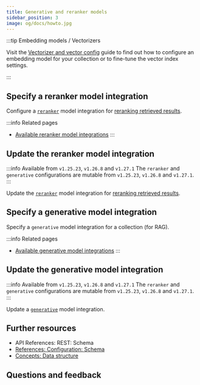 ```yaml
---
title: Generative and reranker models
sidebar_position: 3
image: og/docs/howto.jpg
---
```



:::tip Embedding models / Vectorizers

Visit the [Vectorizer and vector config](./vector-config.mdx) guide to find out how to configure an embedding model for your collection or to fine-tune the vector index settings.

:::

## Specify a reranker model integration

Configure a [`reranker`](../concepts/search/index.md#rerank) model integration for [reranking retrieved results](../search/rerank.md).

:::info Related pages

- [Available reranker model integrations](../model-providers/index.md)
  :::

<Tabs groupId="languages">
  <TabItem value="py" label="Python Client v4">
    <FilteredTextBlock
      text={PyCode}
      startMarker="# START SetReranker"
      endMarker="# END SetReranker"
      language="py"
    />
  </TabItem>

<TabItem value="py3" label="Python Client v3">
  <FilteredTextBlock
    text={PyCodeV3}
    startMarker="# START SetReranker"
    endMarker="# END SetReranker"
    language="pyv3"
  />
</TabItem>

<TabItem value="js" label="JS/TS Client v3">
  <FilteredTextBlock
    text={TSCode}
    startMarker="// START SetReranker"
    endMarker="// END SetReranker"
    language="ts"
  />
</TabItem>

<TabItem value="js2" label="JS/TS Client v2">
  <FilteredTextBlock
    text={TSCodeLegacy}
    startMarker="// START SetReranker"
    endMarker="// END SetReranker"
    language="tsv2"
  />
</TabItem>

  <TabItem value="go" label="Go">
    <FilteredTextBlock
      text={GoCode}
      startMarker="// START SetReranker"
      endMarker="// END SetReranker"
      language="gonew"
    />
  </TabItem>
</Tabs>

## Update the reranker model integration

:::info Available from `v1.25.23`, `v1.26.8` and `v1.27.1`
The `reranker` and `generative` configurations are mutable from `v1.25.23`, `v1.26.8` and `v1.27.1`.
:::

Update the [`reranker`](../concepts/search/index.md#rerank) model integration for [reranking retrieved results](../search/rerank.md).

<Tabs groupId="languages">
  <TabItem value="py" label="Python Client v4">
    <FilteredTextBlock
      text={PyCode}
      startMarker="# START UpdateReranker"
      endMarker="# END UpdateReranker"
      language="py"
    />
  </TabItem>

<TabItem value="py3" label="Python Client v3">
  <FilteredTextBlock
    text={PyCodeV3}
    startMarker="# START UpdateReranker"
    endMarker="# END UpdateReranker"
    language="pyv3"
  />
</TabItem>

<TabItem value="js" label="JS/TS Client v3">
  <FilteredTextBlock
    text={TSCode}
    startMarker="// START UpdateReranker"
    endMarker="// END UpdateReranker"
    language="ts"
  />
</TabItem>

<TabItem value="js2" label="JS/TS Client v2">
  <FilteredTextBlock
    text={TSCodeLegacy}
    startMarker="// START UpdateReranker"
    endMarker="// END UpdateReranker"
    language="tsv2"
  />
</TabItem>

  <TabItem value="go" label="Go">
    <FilteredTextBlock
      text={GoCode}
      startMarker="// START UpdateReranker"
      endMarker="// END UpdateReranker"
      language="gonew"
    />
  </TabItem>
</Tabs>

## Specify a generative model integration

Specify a `generative` model integration for a collection (for RAG).

:::info Related pages

- [Available generative model integrations](../model-providers/index.md)
  :::

<Tabs groupId="languages">
  <TabItem value="py" label="Python Client v4">
    <FilteredTextBlock
      text={PyCode}
      startMarker="# START SetGenerative"
      endMarker="# END SetGenerative"
      language="py"
    />
  </TabItem>

<TabItem value="py3" label="Python Client v3">
  <FilteredTextBlock
    text={PyCodeV3}
    startMarker="# START SetGenerative"
    endMarker="# END SetGenerative"
    language="pyv3"
  />
</TabItem>

<TabItem value="js" label="JS/TS Client v3">
  <FilteredTextBlock
    text={TSCode}
    startMarker="// START SetGenerative"
    endMarker="// END SetGenerative"
    language="ts"
  />
</TabItem>

<TabItem value="js2" label="JS/TS Client v2">
  <FilteredTextBlock
    text={TSCodeLegacy}
    startMarker="// START SetGenerative"
    endMarker="// END SetGenerative"
    language="tsv2"
  />
</TabItem>

<TabItem value="go" label="Go">
  <FilteredTextBlock
    text={GoCode}
    startMarker="// START SetGenerative"
    endMarker="// END SetGenerative"
    language="gonew"
  />
</TabItem>

  <TabItem value="java" label="Java">
    <FilteredTextBlock
      text={JavaCode}
      startMarker="// START SetGenModel"
      endMarker="// END SetGenModel"
      language="java"
    />
  </TabItem>
</Tabs>

## Update the generative model integration

:::info Available from `v1.25.23`, `v1.26.8` and `v1.27.1`
The `reranker` and `generative` configurations are mutable from `v1.25.23`, `v1.26.8` and `v1.27.1`.
:::

Update a [`generative`](../concepts/search/index.md#retrieval-augmented-generation-rag) model integration.

<Tabs groupId="languages">
  <TabItem value="py" label="Python Client v4">
    <FilteredTextBlock
      text={PyCode}
      startMarker="# START UpdateGenerative"
      endMarker="# END UpdateGenerative"
      language="py"
    />
  </TabItem>

<TabItem value="py3" label="Python Client v3">
  <FilteredTextBlock
    text={PyCodeV3}
    startMarker="# START UpdateGenerative"
    endMarker="# END UpdateGenerative"
    language="pyv3"
  />
</TabItem>

<TabItem value="js" label="JS/TS Client v3">
  <FilteredTextBlock
    text={TSCode}
    startMarker="// START UpdateGenerative"
    endMarker="// END UpdateGenerative"
    language="ts"
  />
</TabItem>

<TabItem value="js2" label="JS/TS Client v2">
  <FilteredTextBlock
    text={TSCodeLegacy}
    startMarker="// START UpdateGenerative"
    endMarker="// END UpdateGenerative"
    language="tsv2"
  />
</TabItem>

  <TabItem value="go" label="Go">
    <FilteredTextBlock
      text={GoCode}
      startMarker="// START UpdateGenerative"
      endMarker="// END UpdateGenerative"
      language="gonew"
    />
  </TabItem>
</Tabs>


<RuntimeGenerative />

## Further resources

- <SkipLink href="/weaviate/api/rest#tag/schema/post/schema">
    API References: REST: Schema
  </SkipLink>
- [References: Configuration: Schema](/weaviate/config-refs/collections.mdx)
- [Concepts: Data structure](../concepts/data.md)

## Questions and feedback


<DocsFeedback />
